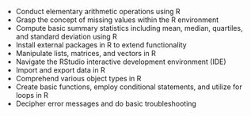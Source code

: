 - Conduct elementary arithmetic operations using R
- Grasp the concept of missing values within the R environment
- Compute basic summary statistics including mean, median, quartiles, and standard deviation using R
- Install external packages in R to extend functionality
- Manipulate lists, matrices, and vectors in R
- Navigate the RStudio interactive development environment (IDE)
- Import and export data in R
- Comprehend various object types in R
- Create basic functions, employ conditional statements, and utilize for loops in R
- Decipher error messages and do basic troubleshooting